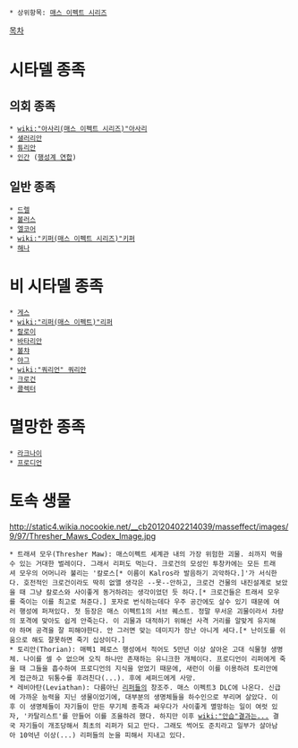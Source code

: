 * 상위항목: [[매스 이펙트 시리즈]]

[[목차]]



= 시타델 종족 =
== 의회 종족 ==
 * [[wiki:"아사리(매스 이펙트 시리즈)"아사리]]
 * [[샐러리안]]
 * [[튜리안]]
 * [[인간]] ([[행성계 연합]])

== 일반 종족 ==
 * [[드렐]]
 * [[볼러스]]
 * [[엘코어]]
 * [[wiki:"키퍼(매스 이펙트 시리즈)"키퍼]]
 * [[해나]]

= 비 시타델 종족 =
 * [[게스]]
 * [[wiki:"리퍼(매스 이펙트)"리퍼]]
 * [[랄로이]]
 * [[바타리안]]
 * [[볼챠]]
 * [[야그]]
 * [[wiki:"쿼리언" 쿼리안]]
 * [[크로건]]
 * [[콜렉터]]


= 멸망한 종족 =
 * [[라크나이]]
 * [[프로디언]]

= 토속 생물 =
http://static4.wikia.nocookie.net/__cb20120402214039/masseffect/images/9/97/Thresher_Maws_Codex_Image.jpg
 * 트래셔 모우(Thresher Maw): 매스이펙트 세계관 내의 가장 위험한 괴물. 쇠까지 먹을수 있는 거대한 벌레이다. 그래서 리퍼도 먹는다. 크로건의 모성인 투창카에는 모든 트래셔 모우의 어머니라 불리는 '칼로스[* 이름이 Kalros라 발음하기 괴악하다.]'가 서식한다. 호전적인 크로건이라도 딱히 없앨 생각은 --못--안하고, 크로건 건물의 내진설계로 보았을 때 그냥 칼로스와 사이좋게 동거하려는 생각이었던 듯 하다.[* 크로건들은 트래셔 모우를 죽이는 이를 최고로 쳐준다.] 포자로 번식하는데다 우주 공간에도 살수 있기 때문에 여러 행성에 퍼져있다. 첫 등장은 매스 이펙트1의 서브 퀘스트. 정말 무서운 괴물이라서 차량의 포격에 맞아도 쉽게 안죽는다. 이 괴물과 대적하기 위해선 사격 거리를 알맞게 유지해야 하며 공격을 잘 피해야한다. 안 그러면 맞는 데미지가 장난 아니게 세다.[* 난이도를 쉬움으로 해도 잘못하면 죽기 십상이다.] 
 * 토리안(Thorian): 매펙1 페로스 행성에서 적어도 5만년 이상 살아온 고대 식물형 생명체. 나이를 셀 수 없으며 오직 하나만 존재하는 유니크한 개체이다. 프로디언이 리퍼에게 죽을 때 그들을 흡수하여 프로디언의 지식을 얻었기 때문에, 새런이 이를 이용하려 토리안에게 접근하고 뒤통수를 후려친다(...). 후에 셰퍼드에게 사망.
 * 레비아탄(Leviathan): 다름아닌 [[리퍼]]들의 창조주. 매스 이펙트3 DLC에 나온다. 신급에 가까운 능력을 지닌 생물이었기에, 대부분의 생명체들을 하수인으로 부리며 살았다. 이후 이 생명체들이 자기들이 만든 무기체 종족과 싸우다가 사이좋게 멸망하는 일이 여럿 있자, '카탈리스트'를 만들어 이를 조율하려 했다. 하지만 이후 [[wiki:"안습"결과는...]] 결국 자기들이 개조당해서 최초의 리퍼가 되고 만다. 그래도 썩어도 준치라고 일부가 살아남아 10억년 이상(...) 리퍼들의 눈을 피해서 지내고 있다.
